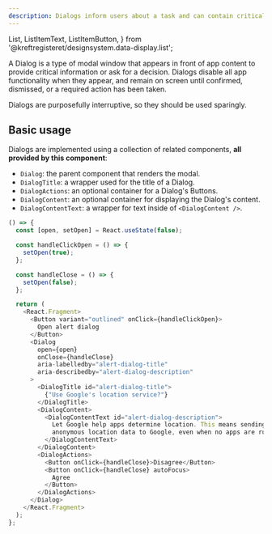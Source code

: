 ```yaml
---
description: Dialogs inform users about a task and can contain critical information, require decisions, or involve multiple tasks.
---
```


  List,
  ListItemText,
  ListItemButton,
} from '@kreftregisteret/designsystem.data-display.list';

A Dialog is a type of modal window that appears in front of app content to provide critical information or ask for a decision. Dialogs disable all app functionality when they appear, and remain on screen until confirmed, dismissed, or a required action has been taken.

Dialogs are purposefully interruptive, so they should be used sparingly.

## Basic usage

Dialogs are implemented using a collection of related components, **all provided by this component**:

- `Dialog`: the parent component that renders the modal.
- `DialogTitle`: a wrapper used for the title of a Dialog.
- `DialogActions`: an optional container for a Dialog's Buttons.
- `DialogContent`: an optional container for displaying the Dialog's content.
- `DialogContentText`: a wrapper for text inside of `<DialogContent />`.

```js live
() => {
  const [open, setOpen] = React.useState(false);

  const handleClickOpen = () => {
    setOpen(true);
  };

  const handleClose = () => {
    setOpen(false);
  };

  return (
    <React.Fragment>
      <Button variant="outlined" onClick={handleClickOpen}>
        Open alert dialog
      </Button>
      <Dialog
        open={open}
        onClose={handleClose}
        aria-labelledby="alert-dialog-title"
        aria-describedby="alert-dialog-description"
      >
        <DialogTitle id="alert-dialog-title">
          {"Use Google's location service?"}
        </DialogTitle>
        <DialogContent>
          <DialogContentText id="alert-dialog-description">
            Let Google help apps determine location. This means sending
            anonymous location data to Google, even when no apps are running.
          </DialogContentText>
        </DialogContent>
        <DialogActions>
          <Button onClick={handleClose}>Disagree</Button>
          <Button onClick={handleClose} autoFocus>
            Agree
          </Button>
        </DialogActions>
      </Dialog>
    </React.Fragment>
  );
};
```
